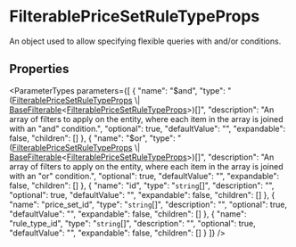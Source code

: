 
# FilterablePriceSetRuleTypeProps

An object used to allow specifying flexible queries with and/or conditions.

## Properties

<ParameterTypes parameters={[
  {
    "name": "$and",
    "type": "([FilterablePriceSetRuleTypeProps](types.FilterablePriceSetRuleTypeProps.mdx) \\| [BaseFilterable](../../DAL/interfaces/types.DAL.BaseFilterable.mdx)&#60;[FilterablePriceSetRuleTypeProps](types.FilterablePriceSetRuleTypeProps.mdx)&#62;)[]",
    "description": "An array of filters to apply on the entity, where each item in the array is joined with an \"and\" condition.",
    "optional": true,
    "defaultValue": "",
    "expandable": false,
    "children": []
  },
  {
    "name": "$or",
    "type": "([FilterablePriceSetRuleTypeProps](types.FilterablePriceSetRuleTypeProps.mdx) \\| [BaseFilterable](../../DAL/interfaces/types.DAL.BaseFilterable.mdx)&#60;[FilterablePriceSetRuleTypeProps](types.FilterablePriceSetRuleTypeProps.mdx)&#62;)[]",
    "description": "An array of filters to apply on the entity, where each item in the array is joined with an \"or\" condition.",
    "optional": true,
    "defaultValue": "",
    "expandable": false,
    "children": []
  },
  {
    "name": "id",
    "type": "`string`[]",
    "description": "",
    "optional": true,
    "defaultValue": "",
    "expandable": false,
    "children": []
  },
  {
    "name": "price_set_id",
    "type": "`string`[]",
    "description": "",
    "optional": true,
    "defaultValue": "",
    "expandable": false,
    "children": []
  },
  {
    "name": "rule_type_id",
    "type": "`string`[]",
    "description": "",
    "optional": true,
    "defaultValue": "",
    "expandable": false,
    "children": []
  }
]} />
